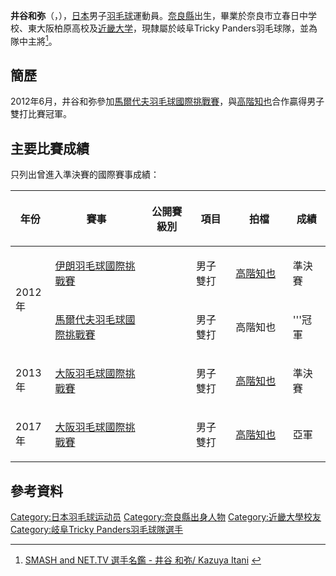 {{noteTA|G1=Badminton}}
{{Infobox 羽球選手
| playername              = {{lang|ja|<small>いたに かずや</small><br/>井谷 和弥}}<br/><small>({{lang|en|Itani Kazuya}})</small>
| image                   = 
| size                    = 
| caption                 = 
| birth_name              = 
| date_of_birth           = {{birth_date_and_age|1988|5|18}}
| place_of_birth          = {{JPN}}[[奈良縣|奈良縣]]<ref name="sj">{{ja}}{{cite web|title=選手紹介・S/Jリーグ男子 - トリッキーパンダース|url=http://www.sj-league.jp/badminton/wp-content/themes/sjleague/pdf/tripan.pdf|website=S/Jリーグ|deadurl=yes|archiveurl=https://web.archive.org/web/20170402165613/http://www.sj-league.jp/badminton/wp-content/themes/sjleague/pdf/tripan.pdf|archivedate=2017-04-02|accessdate=2017-04-02}}</ref>
| height                  = {{height|m=1.74}}<ref name="sj"/>
| weight                  = {{weight|kg=63}}<ref name="sj"/>
| event                   = 男子雙打
| country                 = {{JPN}}
| years_started           = 
| handedness              = 右手
| coach                   = 
| highest_ranking         = 第124位（男雙-[[高階知也|高階知也]]）
| date_of_highest_ranking = 2013年5月9日<ref name="highest-ranking">{{en}}[http://bwfcontent.tournamentsoftware.com/ranking/player.aspx?id=13189&player=205516 BWF World Ranking - Ranking of Kazuya ITANI (71919)]</ref>
| current_ranking         = 第932位（男雙-[[高階知也|高階知也]]）
| date_of_current_ranking = 2017年3月30日<ref>{{en}}[http://bwfcontent.tournamentsoftware.com/ranking/category.aspx?id=13189&category=474 BWF World Ranking - BWF世界排名榜 (3/30/2017) - Men's doubles]</ref>
| played                  = 8勝–3負（男單）<br/>21勝–11負（男雙）
| titles                  = 
| bwf_profile             = 7E9713BB-C4F8-4E17-86D3-0262D9EDEBF2
| bwf_id                  = 71919
| updated                 = 2017年4月2日
}}
{{MedalTableTop}}
{{MedalSport | 男子[[羽毛球|羽毛球]]}}
{{MedalCountry | {{JPN}}}}
{{MedalBottom}}
'''井谷和弥'''（{{jpn|j=井谷 和弥|kn=いたに かずや|rm=Itani Kazuya}}，{{bd|1988年|5月18日||}}），[[日本|日本]]男子[[羽毛球|羽毛球]]運動員。[[奈良縣|奈良縣]]出生，畢業於奈良市立春日中学校、東大阪柏原高校及[[近畿大学|近畿大学]]，現隸屬於岐阜Tricky Panders羽毛球隊，並為隊中主將<ref>{{ja}}[http://www.smash-net.tv/player/details/id/282/ SMASH and NET.TV 選手名鑑 - 井谷 和弥/ Kazuya Itani] {{Wayback|url=http://www.smash-net.tv/player/details/id/282/ |date=20200218110150 }}</ref>。

==簡歷==
2012年6月，井谷和弥參加[[2012年馬爾代夫羽毛球國際挑戰賽|馬爾代夫羽毛球國際挑戰賽]]，與[[高階知也|高階知也]]合作贏得男子雙打比賽冠軍。

==主要比賽成績==
只列出曾進入準決賽的國際賽事成績：
{| class=wikitable style="text-align:center; font-size:small;" 
!width="50"|年份
!width="180"|賽事
!width="80"|公開賽級別
!width="60"|項目
!width="100"|拍檔
!width="50"|成績
|-
!rowspan="2"|2012年
|[[2012年伊朗羽毛球國際挑戰賽|伊朗羽毛球國際挑戰賽]]
|{{BWFIC}}
|男子雙打
|[[高階知也|高階知也]]
|bgcolor="#b8860b"|準決賽
|-
|[[2012年馬爾代夫羽毛球國際挑戰賽|馬爾代夫羽毛球國際挑戰賽]]
|{{BWFIC}}
|男子雙打
|高階知也
|bgcolor="gold"|'''冠軍
|-
!rowspan="1"|2013年
|[[2013年大阪羽毛球國際挑戰賽|大阪羽毛球國際挑戰賽]]
|{{BWFIC}}
|男子雙打
|[[高階知也|高階知也]]
|bgcolor="#b8860b"|準決賽
|-
!rowspan="1"|2017年
|[[2017年大阪羽毛球國際挑戰賽|大阪羽毛球國際挑戰賽]]
|{{BWFIC}}
|男子雙打
|[[高階知也|高階知也]]
|bgcolor="silver"|亞軍
|}
{{BWF賽事級別索引}}

==參考資料==
{{Reflist}}

{{DEFAULTSORT:Itani, Kazuya}}
[[Category:日本羽毛球运动员|Category:日本羽毛球运动员]]
[[Category:奈良縣出身人物|Category:奈良縣出身人物]]
[[Category:近畿大學校友|Category:近畿大學校友]]
[[Category:岐阜Tricky_Panders羽毛球隊選手|Category:岐阜Tricky Panders羽毛球隊選手]]